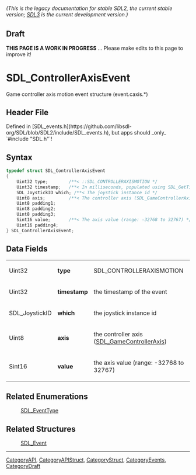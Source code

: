 ====== (This is the legacy documentation for stable SDL2, the current stable version; [https://wiki.libsdl.org/SDL3/ SDL3] is the current development version.) ======

== Draft ==

'''THIS PAGE IS A WORK IN PROGRESS''' ... Please make edits to this page to improve it!


<!-- #*^*^*^*^*See https://wiki.libsdl.org/SGStructures for details on editing this page*^*^*^*^* -->
= SDL_ControllerAxisEvent =

Game controller axis motion event structure (event.caxis.*)

== Header File ==

Defined in [SDL_events.h](https://github.com/libsdl-org/SDL/blob/SDL2/include/SDL_events.h), but apps should _only_ `#include "SDL.h"`!

== Syntax ==

<syntaxhighlight lang='c'>
typedef struct SDL_ControllerAxisEvent
{
    Uint32 type;        /**< ::SDL_CONTROLLERAXISMOTION */
    Uint32 timestamp;   /**< In milliseconds, populated using SDL_GetTicks() */
    SDL_JoystickID which; /**< The joystick instance id */
    Uint8 axis;         /**< The controller axis (SDL_GameControllerAxis) */
    Uint8 padding1;
    Uint8 padding2;
    Uint8 padding3;
    Sint16 value;       /**< The axis value (range: -32768 to 32767) */
    Uint16 padding4;
} SDL_ControllerAxisEvent;</syntaxhighlight>

== Data Fields ==

{|
|Uint32
|'''type'''
|SDL_CONTROLLERAXISMOTION
|-
|Uint32
|'''timestamp'''
|the timestamp of the event
|-
|SDL_JoystickID
|'''which'''
|the joystick instance id
|-
|Uint8
|'''axis'''
|the controller axis ([[SDL_GameControllerAxis]])
|-
|Sint16
|'''value'''
|the axis value (range: -32768 to 32767)
|}

== Related Enumerations ==

:[[SDL_EventType]]

== Related Structures ==

:[[SDL_Event]]

----
[[CategoryAPI]], [[CategoryAPIStruct]], [[CategoryStruct]], [[CategoryEvents]], [[CategoryDraft]]
<!-- #See the Style Guide for instructions on editing the footer. -->


